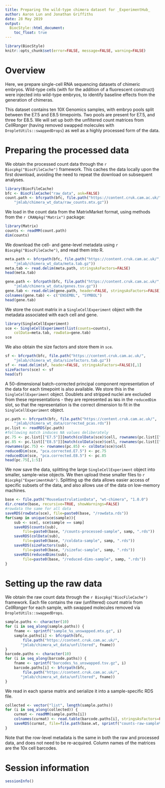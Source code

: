 ```yaml
---
title: Preparing the wild-type chimera dataset for _ExperimentHub_
author: Aaron Lun and Jonathan Griffiths
date: 28 May 2019
output:
  BiocStyle::html_document:
    toc_float: true
---
```


```r
library(BiocStyle)
knitr::opts_chunk$set(error=FALSE, message=FALSE, warning=FALSE)
```

# Overview

Here, we prepare single-cell RNA sequencing datasets of chimeric embryos.
Wild-type cells (with for the addition of a fluorescent construct) were injected into wild-type embryos, to identify baseline effects from the generation of chimeras.

This dataset contains ten 10X Genomics samples, with embryo pools split between the E7.5 and E8.5 timepoints.
Two pools are present for E7.5, and three for E8.5.
We will set up both the unfiltered count matrices from _CellRanger_ (having removed swapped molecules with `DropletUtils::swappedDrops`) as well as a highly processed form of the data.

# Preparing the processed data

We obtain the processed count data through the `r Biocpkg("BiocFileCache")` framework.
This caches the data locally upon the first download, avoiding the need to repeat the download on subsequent analyses.

```r
library(BiocFileCache)
bfc <- BiocFileCache("raw_data", ask=FALSE)
count.path <- bfcrpath(bfc, file.path("https://content.cruk.cam.ac.uk/",
    "jmlab/chimera_wt_data/raw_counts.mtx.gz"))
```

We load in the count data from the MatrixMarket format, using methods from the `r CRANpkg("Matrix")` package:

```r
library(Matrix)
counts <- readMM(count.path)
dim(counts)
```

We download the cell- and gene-level metadata using `r Biocpkg("BiocFileCache")`, and read them into R.

```r
meta.path <- bfcrpath(bfc, file.path("https://content.cruk.cam.ac.uk/",
    "jmlab/chimera_wt_data/meta.tab.gz"))
meta.tab <- read.delim(meta.path, stringsAsFactors=FALSE)
head(meta.tab)

gene.path <- bfcrpath(bfc, file.path("https://content.cruk.cam.ac.uk/",
    "jmlab/chimera_wt_data/genes.tsv.gz"))
gene.tab <- read.delim(gene.path, header=FALSE, stringsAsFactors=FALSE)
colnames(gene.tab) <- c("ENSEMBL", "SYMBOL")
head(gene.tab)
```

We store the count matrix in a `SingleCellExperiment` object with the metadata associated with each cell and gene.

```r
library(SingleCellExperiment)
sce <- SingleCellExperiment(list(counts=counts), 
    colData=meta.tab, rowData=gene.tab)
sce
```

We also obtain the size factors and store them in `sce`.

```r
sf <- bfcrpath(bfc, file.path("https://content.cruk.cam.ac.uk/",
    "jmlab/chimera_wt_data/sizefactors.tab.gz"))
sf <- read.delim(sf, header=FALSE, stringsAsFactors=FALSE)[,1]
sizeFactors(sce) <- sf
head(sf)
```

A 50-dimensional batch-corrected principal component representation of the data for each timepoint is also available.
We store this in the `SingleCellExperiment` object.
Doublets and stripped nuclei are excluded from these representations - they are represented as `NA`s in the `reducedDim` slot, so that the representation is the correct dimension to fit in the `SingleCellExperiment` object.

```r
pc.path <- bfcrpath(bfc, file.path("https://content.cruk.cam.ac.uk/",
    "jmlab/chimera_wt_data/corrected_pcas.rds"))
pc.list <- readRDS(pc.path)
#following match induces NA values deliberately
pc.75 <- pc.list[["E7.5"]][match(colData(sce)$cell, rownames(pc.list[["E7.5"]])),]
pc.85 <- pc.list[["E8.5"]][match(colData(sce)$cell, rownames(pc.list[["E8.5"]])),]
rownames(pc.75) <- rownames(pc.85) <- colData(sce)$cell
reducedDim(sce, "pca.corrected.E7.5") <- pc.75
reducedDim(sce, "pca.corrected.E8.5") <- pc.85
head(pc.75[,1:5])
```

We now save the data, splitting the large `SingleCellExperiment` object into smaller, sample-wise objects.
We then upload these smaller files to `r Biocpkg("ExperimentHub")`.
Splitting up the data allows easier access of specific subsets of the data, and also allows use of the data on low-memory machines.

```r
base <- file.path("MouseGastrulationData", "wt-chimera", "1.0.0")
dir.create(base, recursive=TRUE, showWarnings=FALSE)
#rowdata the same for all data
saveRDS(rowData(sce), file=paste0(base, "/rowdata.rds"))
for(samp in unique(sce$sample)){
    sub <- sce[, sce$sample == samp]
    saveRDS(counts(sub), 
        file=paste0(base, "/counts-processed-sample", samp, ".rds"))
    saveRDS(colData(sub), 
        file=paste0(base, "/coldata-sample", samp, ".rds"))
    saveRDS(sizeFactors(sub), 
        file=paste0(base, "/sizefac-sample", samp, ".rds"))
    saveRDS(reducedDims(sub), 
        file=paste0(base, "/reduced-dims-sample", samp, ".rds"))
}
```

# Setting up the raw data

We obtain the raw count data through the `r Biocpkg("BiocFileCache")` framework.
Each file contains the raw (unfiltered) count matrix from _CellRanger_ for each sample, with swapped molecules removed via `DropletUtils::swappedDrops`.

```r
sample.paths <- character(10)
for (i in seq_along(sample.paths)) {
    fname <- sprintf("sample_%s_unswapped.mtx.gz", i)
    sample.paths[i] <- bfcrpath(bfc, 
        file.path("https://content.cruk.cam.ac.uk/",
       "jmlab/chimera_wt_data/unfiltered", fname))
}
barcode.paths <- character(10)
for (i in seq_along(barcode.paths)) {
    fname <- sprintf("barcodes_%s_unswapped.tsv.gz", i)
    barcode.paths[i] <- bfcrpath(bfc, 
        file.path("https://content.cruk.cam.ac.uk/",
       "jmlab/chimera_wt_data/unfiltered", fname))
}
```

We read in each sparse matrix and serialize it into a sample-specific RDS file.

```r
collected <- vector("list", length(sample.paths))
for (i in seq_along(collected)) {
    curmat <- readMM(sample.paths[i])
    colnames(curmat) <- read.table(barcode.paths[i], stringsAsFactors=FALSE)[,1]
    saveRDS(curmat, file=file.path(base.wt, sprintf("counts-raw-sample%i.rds", i)))
}
```

Note that the row-level metadata is the same in both the raw and processed data, and does not need to be re-acquired.
Column names of the matrices are the 10x cell barcodes.

# Session information

```r
sessionInfo()
```

